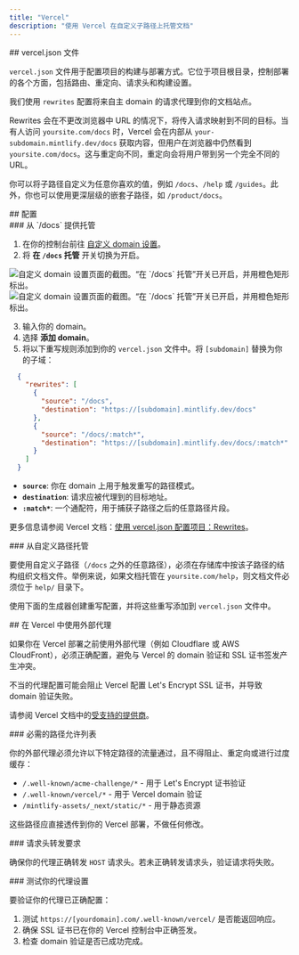 ```yaml
---
title: "Vercel"
description: "使用 Vercel 在自定义子路径上托管文档"
---
```




<div id="verceljson-file">
  ## vercel.json 文件
</div>

`vercel.json` 文件用于配置项目的构建与部署方式。它位于项目根目录，控制部署的各个方面，包括路由、重定向、请求头和构建设置。

我们使用 `rewrites` 配置将来自主 domain 的请求代理到你的文档站点。

Rewrites 会在不更改浏览器中 URL 的情况下，将传入请求映射到不同的目标。当有人访问 `yoursite.com/docs` 时，Vercel 会在内部从 `your-subdomain.mintlify.dev/docs` 获取内容，但用户在浏览器中仍然看到 `yoursite.com/docs`。这与重定向不同，重定向会将用户带到另一个完全不同的 URL。

你可以将子路径自定义为任意你喜欢的值，例如 `/docs`、`/help` 或 `/guides`。此外，你也可以使用更深层级的嵌套子路径，如 `/product/docs`。

<div id="configuration">
  ## 配置
</div>

<div id="host-from-docs">
  ### 从 `/docs` 提供托管
</div>

1. 在你的控制台前往 [自定义 domain 设置](https://dashboard.mintlify.com/settings/deployment/custom-domain)。
2. 将 **在 `/docs` 托管** 开关切换为开启。

<Frame>
  <img alt="自定义 domain 设置页面的截图。“在 `/docs` 托管”开关已开启，并用橙色矩形标出。" src="/images/subpath/toggle-light.png" className="block dark:hidden" />

  <img alt="自定义 domain 设置页面的截图。“在 `/docs` 托管”开关已开启，并用橙色矩形标出。" src="/images/subpath/toggle-dark.png" className="hidden dark:block" />
</Frame>

3. 输入你的 domain。
4. 选择 **添加 domain**。
5. 将以下重写规则添加到你的 `vercel.json` 文件中。将 `[subdomain]` 替换为你的子域：

```json
  {
    "rewrites": [
      {
        "source": "/docs",
        "destination": "https://[subdomain].mintlify.dev/docs"
      },
      {
        "source": "/docs/:match*",
        "destination": "https://[subdomain].mintlify.dev/docs/:match*"
      }
    ]
  }
```

* **`source`**: 你在 domain 上用于触发重写的路径模式。
* **`destination`**: 请求应被代理到的目标地址。
* **`:match*`**: 一个通配符，用于捕获子路径之后的任意路径片段。

更多信息请参阅 Vercel 文档：[使用 vercel.json 配置项目：Rewrites](https://vercel.com/docs/projects/project-configuration#rewrites)。


<div id="host-from-custom-path">
  ### 从自定义路径托管
</div>

要使用自定义子路径（`/docs` 之外的任意路径），必须在存储库中按该子路径的结构组织文档文件。举例来说，如果文档托管在 `yoursite.com/help`，则文档文件必须位于 `help/` 目录下。

使用下面的生成器创建重写配置，并将这些重写添加到 `vercel.json` 文件中。

<VercelJsonGenerator />

<div id="using-external-proxies-with-vercel">
  ## 在 Vercel 中使用外部代理
</div>

如果你在 Vercel 部署之前使用外部代理（例如 Cloudflare 或 AWS CloudFront），必须正确配置，避免与 Vercel 的 domain 验证和 SSL 证书签发产生冲突。

不当的代理配置可能会阻止 Vercel 配置 Let's Encrypt SSL 证书，并导致 domain 验证失败。

请参阅 Vercel 文档中的[受支持的提供商](https://vercel.com/guides/how-to-setup-verified-proxy#supported-providers-verified-proxy-lite)。

<div id="required-path-allowlist">
  ### 必需的路径允许列表
</div>

你的外部代理必须允许以下特定路径的流量通过，且不得阻止、重定向或进行过度缓存：

- `/.well-known/acme-challenge/*` - 用于 Let's Encrypt 证书验证
- `/.well-known/vercel/*` - 用于 Vercel domain 验证
- `/mintlify-assets/_next/static/*` - 用于静态资源

这些路径应直接透传到你的 Vercel 部署，不做任何修改。

<div id="header-forwarding-requirements">
  ### 请求头转发要求
</div>

确保你的代理正确转发 `HOST` 请求头。若未正确转发请求头，验证请求将失败。

<div id="testing-your-proxy-setup">
  ### 测试你的代理设置
</div>

要验证你的代理已正确配置：

1. 测试 `https://[yourdomain].com/.well-known/vercel/` 是否能返回响应。
2. 确保 SSL 证书已在你的 Vercel 控制台中正确签发。
3. 检查 domain 验证是否已成功完成。